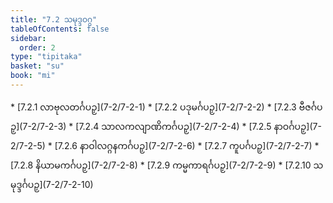 ```yaml
---
title: "7.2 သမုဒ္ဒဝဂ္ဂ"
tableOfContents: false
sidebar:
  order: 2
type: "tipitaka"
basket: "su"
book: "mi"
---
```



<DynamicBreadcrumb />



<TableOfContents book="mi" section="7.2">
* [7.2.1 လာဗုလတင်္ဂပဉှ](7-2/7-2-1)
* [7.2.2 ပဒုမင်္ဂပဉှ](7-2/7-2-2)
* [7.2.3 ဗီဇင်္ဂပဉှ](7-2/7-2-3)
* [7.2.4 သာလကလျာဏိကင်္ဂပဉှ](7-2/7-2-4)
* [7.2.5 နာဝင်္ဂပဉှ](7-2/7-2-5)
* [7.2.6 နာဝါလဂ္ဂနကင်္ဂပဉှ](7-2/7-2-6)
* [7.2.7 ကူပင်္ဂပဉှ](7-2/7-2-7)
* [7.2.8 နိယာမကင်္ဂပဉှ](7-2/7-2-8)
* [7.2.9 ကမ္မကာရင်္ဂပဉှ](7-2/7-2-9)
* [7.2.10 သမုဒ္ဒင်္ဂပဉှ](7-2/7-2-10)
</TableOfContents>